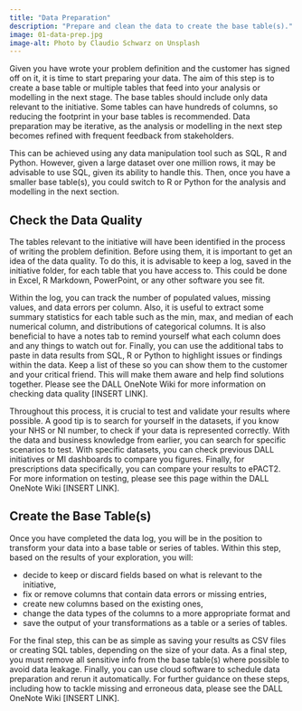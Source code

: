 ```yaml
---
title: "Data Preparation"
description: "Prepare and clean the data to create the base table(s)."
image: 01-data-prep.jpg
image-alt: Photo by Claudio Schwarz on Unsplash
---
```


Given you have wrote your problem definition and the customer has signed off on it, it is time to start preparing your data. The aim of this step is to create a base table or multiple tables that feed into your analysis or modelling in the next stage. The base tables should include only data relevant to the initiative. Some tables can have hundreds of columns, so reducing the footprint in your base tables is recommended. Data preparation may be iterative, as the analysis or modelling in the next step becomes refined with frequent feedback from stakeholders.

This can be achieved using any data manipulation tool such as SQL, R and Python. However, given a large dataset over one million rows, it may be advisable to use SQL, given its ability to handle this. Then, once you have a smaller base table(s), you could switch to R or Python for the analysis and modelling in the next section.

## Check the Data Quality
The tables relevant to the initiative will have been identified in the process of writing the problem definition. Before using them, it is important to get an idea of the data quality. To do this, it is advisable to keep a log, saved in the initiative folder, for each table that you have access to. This could be done in Excel, R Markdown, PowerPoint, or any other software you see fit.

Within the log, you can track the number of populated values, missing values, and data errors per column. Also, it is useful to extract some summary statistics for each table such as the min, max, and median of each numerical column, and distributions of categorical columns. It is also beneficial to have a notes tab to remind yourself what each column does and any things to watch out for. Finally, you can use the additional tabs to paste in data results from SQL, R or Python to highlight issues or findings within the data. Keep a list of these so you can show them to the customer and your critical friend. This will make them aware and help find solutions together. Please see the DALL OneNote Wiki for more information on checking data quality [INSERT LINK].

Throughout this process, it is crucial to test and validate your results where possible. A good tip is to search for yourself in the datasets, if you know your NHS or NI number, to check if your data is represented correctly. With the data and business knowledge from earlier, you can search for specific scenarios to test. With specific datasets, you can check previous DALL initiatives or MI dashboards to compare you figures. Finally, for prescriptions data specifically, you can compare your results to ePACT2. For more information on testing, please see this page within the DALL OneNote Wiki [INSERT LINK].

## Create the Base Table(s)
Once you have completed the data log, you will be in the position to transform your data into a base table or series of tables. Within this step, based on the results of your exploration, you will:

* decide to keep or discard fields based on what is relevant to the initiative,
* fix or remove columns that contain data errors or missing entries,
* create new columns based on the existing ones,
* change the data types of the columns to a more appropriate format and
* save the output of your transformations as a table or a series of tables. 

For the final step, this can be as simple as saving your results as CSV files or creating SQL tables, depending on the size of your data. As a final step, you must remove all sensitive info from the base table(s) where possible to avoid data leakage. Finally, you can use cloud software to schedule data preparation and rerun it automatically. For further guidance on these steps, including how to tackle missing and erroneous data, please see the DALL OneNote Wiki [INSERT LINK].
